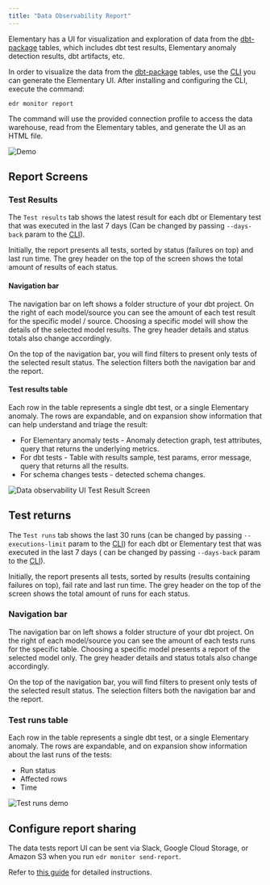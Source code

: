 ```yaml
---
title: "Data Observability Report"
---
```


Elementary has a UI for visualization and exploration of data from
the [dbt-package](../project-overview/contributions#guide-on-contributing-to-the-dbt-package) tables, which includes dbt
test results, Elementary anomaly detection results, dbt artifacts, etc.

In order to visualize the data from
the [dbt-package](../project-overview/contributions#guide-on-contributing-to-the-dbt-package) tables, use
the [CLI](./cli-install) you can generate the Elementary UI.
After installing and configuring the CLI, execute the command:

```shell
edr monitor report
```

The command will use the provided connection profile to access the data warehouse, read from the Elementary tables, and
generate the UI as an HTML file.

<img
src="https://res.cloudinary.com/mintlify/image/upload/v1659304880/elementary/Demo-2-screens_k98bdr.gif"
alt="Demo"
/>

## Report Screens

### Test Results

The `Test results` tab shows the latest result for each dbt or Elementary test that was executed in the last 7 days (Can
be changed by passing `--days-back` param to the [CLI](../understand-elementary/cli-advanced)).

Initially, the report presents all tests, sorted by status (failures on top) and last run time. The grey header on the
top of the screen shows the total amount of results of each status.

#### Navigation bar

The navigation bar on left shows a folder structure of your dbt project. On the right of each model/source you can see
the amount of each test result for the specific model / source. Choosing a specific model will show the details of the
selected model results. The grey header details and status totals also change accordingly.

On the top of the navigation bar, you will find filters to present only tests of the selected result status. The
selection filters both the navigation bar and the report.

#### Test results table

Each row in the table represents a single dbt test, or a single Elementary anomaly.
The rows are expandable, and on expansion show information that can help understand and triage the result:

- For Elementary anomaly tests - Anomaly detection graph, test attributes, query that returns the underlying metrics.
- For dbt tests - Table with results sample, test params, error message, query that returns all the results.
- For schema changes tests - detected schema changes.

<img
src="https://res.cloudinary.com/mintlify/image/upload/v1659304887/elementary/data-observability-ui-test-results-screen_vgk121.gif"
alt="Data observability UI Test Result Screen"
/>

## Test returns

The `Test runs` tab shows the last 30 runs (can be changed by passing `--executions-limit` param to
the [CLI](../understand-elementary/cli-advanced)) for each dbt or Elementary test that was executed in the last 7 days (
can be changed by passing `--days-back` param to the [CLI](../understand-elementary/cli-advanced)).

Initially, the report presents all tests, sorted by results (results containing failures on top), fail rate and last run
time. The grey header on the top of the screen shows the total amount of runs for each status.

### Navigation bar

The navigation bar on left shows a folder structure of your dbt project. On the right of each model/source you can see
the amount of each tests runs for the specific table. Choosing a specific model presents a report of the selected model
only. The grey header details and status totals also change accordingly.

On the top of the navigation bar, you will find filters to present only tests of the selected result status. The
selection filters both the navigation bar and the report.

### Test runs table

Each row in the table represents a single dbt test, or a single Elementary anomaly.
The rows are expandable, and on expansion show information about the last runs of the tests:

- Run status
- Affected rows
- Time

<img src="https://res.cloudinary.com/mintlify/image/upload/v1659304885/elementary/Test-Runs-video-demo_ubxssd.gif" alt="Test runs demo" />

## Configure report sharing

The data tests report UI can be sent via Slack, Google Cloud Storage, or Amazon S3 when you
run `edr monitor send-report`.

Refer to [this guide](../quickstart/send-report-ui) for detailed instructions.
